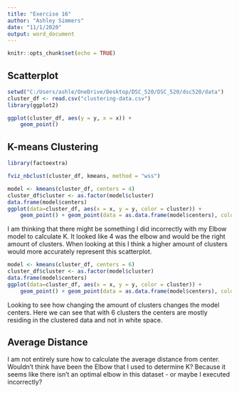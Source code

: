 ```yaml
---
title: "Exercise 16"
author: "Ashley Simmers"
date: "11/1/2020"
output: word_document
---
```


```r
knitr::opts_chunk$set(echo = TRUE)
```

## Scatterplot

```r
setwd("C:/Users/ashle/OneDrive/Desktop/DSC_520/DSC_520/dsc520/data")
cluster_df <- read.csv("clustering-data.csv")
library(ggplot2)

ggplot(cluster_df, aes(y = y, x = x)) +
    geom_point()
```

## K-means Clustering


```r
library(factoextra)

fviz_nbclust(cluster_df, kmeans, method = "wss")

model <- kmeans(cluster_df, centers = 4)
cluster_df$cluster <- as.factor(model$cluster)
data.frame(model$centers)
ggplot(data=cluster_df, aes(x = x, y = y, color = cluster)) +
    geom_point() + geom_point(data = as.data.frame(model$centers), color = "black", size = 5) + theme_classic()
```

I am thinking that there might be something I did incorrectly with my Elbow model to calculate K. It looked like 4 was the elbow and would be the right amount of clusters. When looking at this I think a higher amount of clusters would more accurately represent this scatterplot.

```r
model <- kmeans(cluster_df, centers = 6)
cluster_df$cluster <- as.factor(model$cluster)
data.frame(model$centers)
ggplot(data=cluster_df, aes(x = x, y = y, color = cluster)) +
    geom_point() + geom_point(data = as.data.frame(model$centers), color = "black", size = 5) + theme_classic()
```

Looking to see how changing the amount of clusters changes the model centers. Here we can see that with 6 clusters the centers are mostly residing in the clustered data and not in white space. 


## Average Distance

I am not entirely sure how to calculate the average distance from center. Wouldn't think have been the Elbow that I used to determine K? Because it seems like there isn't an optimal elbow in this dataset - or maybe I executed incorrectly? 
